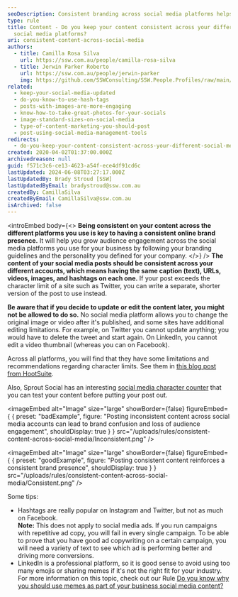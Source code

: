 ```yaml
---
seoDescription: Consistent branding across social media platforms helps reinforce a strong online presence and boosts audience engagement. By using the same caption, URLs, videos, images, and hashtags on each platform, you create a unified brand voice that resonates with your followers.
type: rule
title: Content - Do you keep your content consistent across your different
  social media platforms?
uri: consistent-content-across-social-media
authors:
  - title: Camilla Rosa Silva
    url: https://ssw.com.au/people/camilla-rosa-silva
  - title: Jerwin Parker Roberto
    url: https://ssw.com.au/people/jerwin-parker
    img: https://github.com/SSWConsulting/SSW.People.Profiles/raw/main/Jerwin-Parker/Images/Jerwin-Parker-Profile.jpg
related:
  - keep-your-social-media-updated
  - do-you-know-to-use-hash-tags
  - posts-with-images-are-more-engaging
  - know-how-to-take-great-photos-for-your-socials
  - image-standard-sizes-on-social-media
  - type-of-content-marketing-you-should-post
  - post-using-social-media-management-tools
redirects:
  - do-you-keep-your-content-consistent-across-your-different-social-media-platforms
created: 2020-04-02T01:37:00.000Z
archivedreason: null
guid: f571c3c6-ce13-4623-a54f-ece4df91cd6c
lastUpdated: 2024-06-08T03:27:17.000Z
lastUpdatedBy: Brady Stroud [SSW]
lastUpdatedByEmail: bradystroud@ssw.com.au
createdBy: CamillaSilva
createdByEmail: CamillaSilva@ssw.com.au
isArchived: false
---
```


<introEmbed
  body={<>
**Being consistent on your content across the different platforms you use is key to having a consistent online brand presence.** It will help you grow audience engagement across the social media platforms you use for your business by following your branding guidelines and the personality you defined for your company.
  </>}
/>
**The content of your social media posts should be consistent across your different accounts, which means having the same caption (text), URLs, videos, images, and hashtags on each one.** If your post exceeds the character limit of a site such as Twitter, you can write a separate, shorter version of the post to use instead.

**Be aware that if you decide to update or edit the content later, you might not be allowed to do so.** No social media platform allows you to change the original image or video after it's published, and some sites have additional editing limitations. For example, on Twitter you cannot update anything; you would have to delete the tweet and start again. On LinkedIn, you cannot edit a video thumbnail (whereas you can on Facebook).

Across all platforms, you will find that they have some limitations and recommendations regarding character limits. See them in [this blog post from HootSuite](https://blog.hootsuite.com/ideal-social-media-post-length/).

Also, Sprout Social has an interesting [social media character counter](https://sproutsocial.com/insights/social-media-character-counter/) that you can test your content before putting your post out.

<imageEmbed
  alt="Image"
  size="large"
  showBorder={false}
  figureEmbed={ {
    preset: "badExample",
    figure: "Posting inconsistent content across social media accounts can lead to brand confusion and loss of audience engagement",
    shouldDisplay: true
  } }
  src="/uploads/rules/consistent-content-across-social-media/Inconsistent.png"
/>


<imageEmbed
  alt="Image"
  size="large"
  showBorder={false}
  figureEmbed={ {
    preset: "goodExample",
    figure: "Posting consistent content reinforces a consistent brand presence",
    shouldDisplay: true
  } }
  src="/uploads/rules/consistent-content-across-social-media/Consistent.png"
/>


Some tips:

- Hashtags are really popular on Instagram and Twitter, but not as much on Facebook.\
  **Note:** This does not apply to social media ads. If you run campaigns with repetitive ad copy, you will fail in every single campaign. To be able to prove that you have good ad copywriting on a certain campaign, you will need a variety of text to see which ad is performing better and driving more conversions.
- LinkedIn is a professional platform, so it is good sense to avoid using too many emojis or sharing memes if it's not the right fit for your industry. For more information on this topic, check out our Rule [Do you know why you should use memes as part of your business social media content?](/do-you-know-why-you-should-use-memes-as-part-of-your-business-social-media-content)
